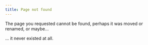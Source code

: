 ```yaml
---
title: Page not found
---
```


The page you requested cannot be found, perhaps it was moved or renamed, or maybe...

... it never existed at all.